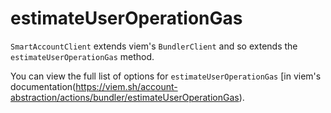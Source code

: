 
<VersionWarning version="0.2" />

# estimateUserOperationGas

`SmartAccountClient` extends viem's `BundlerClient` and so extends the `estimateUserOperationGas` method.

You can view the full list of options for `estimateUserOperationGas` [in viem's documentation(https://viem.sh/account-abstraction/actions/bundler/estimateUserOperationGas).